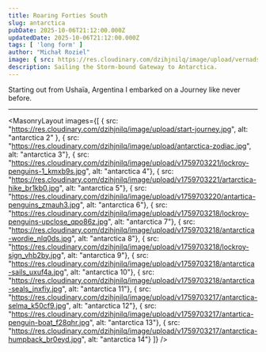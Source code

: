 ```yaml
---
title: Roaring Forties South
slug: antarctica
pubDate: 2025-10-06T21:12:00.000Z
updatedDate: 2025-10-06T21:12:00.000Z
tags: [ 'long form' ]
author: "Michał Roziel"
image: { src: https://res.cloudinary.com/dzihjnilq/image/upload/vernadsky-selma_bcuciz.jpg , alt: antarctica 1, positionx: 25%, positiony: 40% }
description: Sailing the Storm-bound Gateway to Antarctica.
---
```


Starting out from Ushaïa, Argentina I embarked on a Journey like never before.

---

<MasonryLayout images={[
    { src: "https://res.cloudinary.com/dzihjnilq/image/upload/start-journey.jpg", alt: "antarctica 2" },
    { src: "https://res.cloudinary.com/dzihjnilq/image/upload/antarctica-zodiac.jpg", alt: "antarctica 3"},
    { src: "https://res.cloudinary.com/dzihjnilq/image/upload/v1759703221/lockroy-penguins-1_kmxb9s.jpg", alt: "antarctica 4"},
    { src: "https://res.cloudinary.com/dzihjnilq/image/upload/v1759703221/artarctica-hike_br1kb0.jpg", alt: "antarctica 5"},
    { src: "https://res.cloudinary.com/dzihjnilq/image/upload/v1759703220/antartica-penguins_zmauh3.jpg", alt: "antarctica 6"},
    { src: "https://res.cloudinary.com/dzihjnilq/image/upload/v1759703218/lockroy-penguins-upclose_qpo86z.jpg", alt: "antarctica 7"},
    { src: "https://res.cloudinary.com/dzihjnilq/image/upload/v1759703218/antarctica-wordie_nlq0ds.jpg", alt: "antarctica 8"},
    { src: "https://res.cloudinary.com/dzihjnilq/image/upload/v1759703218/lockroy-sign_vhb2by.jpg", alt: "antarctica 9"},
    { src: "https://res.cloudinary.com/dzihjnilq/image/upload/v1759703218/antarctica-sails_uxuf4a.jpg", alt: "antarctica 10"},
    { src: "https://res.cloudinary.com/dzihjnilq/image/upload/v1759703218/antarctica-seals_jnxfiy.jpg", alt: "antarctica 11"},
    { src: "https://res.cloudinary.com/dzihjnilq/image/upload/v1759703217/antarctica-selma_k50cf9.jpg", alt: "antarctica 12"},
    { src: "https://res.cloudinary.com/dzihjnilq/image/upload/v1759703217/antartica-penguin-boat_f28qhr.jpg", alt: "antarctica 13"},
    { src: "https://res.cloudinary.com/dzihjnilq/image/upload/v1759703217/antarctica-humpback_br0eyd.jpg", alt: "antarctica 14"}
]} />